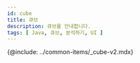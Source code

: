 ```yaml
---
id: cube
title: 큐브
description: 큐브를 안내합니다. 
tags: [ Java, 큐브, 분석하기, UI ]
---
```

<!-- 여기서 ***국가별 접속***, ***히트맵***, ***트랜잭션***, ***TOP 트랜잭션***, ***TPS***, ***응답 시간***, ***자원 사용 정보***를 제공합니다. -->



{@include: ../common-items/_cube-v2.mdx} 
